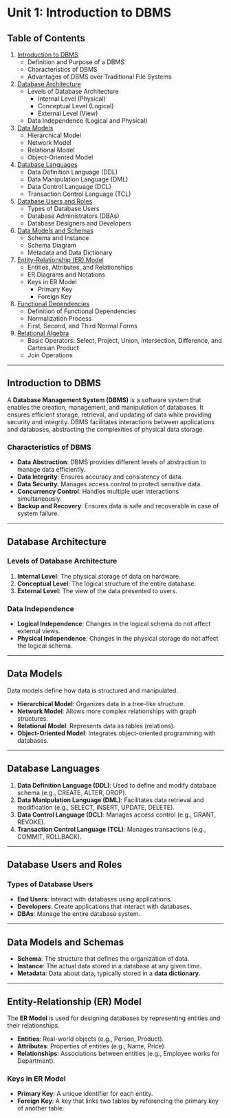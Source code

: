 # Unit 1: Introduction to DBMS

## Table of Contents

1. [Introduction to DBMS](#introduction-to-dbms)
   - Definition and Purpose of a DBMS
   - Characteristics of DBMS
   - Advantages of DBMS over Traditional File Systems
2. [Database Architecture](#database-architecture)
   - Levels of Database Architecture
     - Internal Level (Physical)
     - Conceptual Level (Logical)
     - External Level (View)
   - Data Independence (Logical and Physical)
3. [Data Models](#data-models)
   - Hierarchical Model
   - Network Model
   - Relational Model
   - Object-Oriented Model
4. [Database Languages](#database-languages)
   - Data Definition Language (DDL)
   - Data Manipulation Language (DML)
   - Data Control Language (DCL)
   - Transaction Control Language (TCL)
5. [Database Users and Roles](#database-users-and-roles)
   - Types of Database Users
   - Database Administrators (DBAs)
   - Database Designers and Developers
6. [Data Models and Schemas](#data-models-and-schemas)
   - Schema and Instance
   - Schema Diagram
   - Metadata and Data Dictionary
7. [Entity-Relationship (ER) Model](#entity-relationship-er-model)
   - Entities, Attributes, and Relationships
   - ER Diagrams and Notations
   - Keys in ER Model
     - Primary Key
     - Foreign Key
8. [Functional Dependencies](#functional-dependencies)
   - Definition of Functional Dependencies
   - Normalization Process
   - First, Second, and Third Normal Forms
9. [Relational Algebra](#relational-algebra)
   - Basic Operators: Select, Project, Union, Intersection, Difference, and Cartesian Product
   - Join Operations

---

## Introduction to DBMS

A **Database Management System (DBMS)** is a software system that enables the creation, management, and manipulation of databases. It ensures efficient storage, retrieval, and updating of data while providing security and integrity. DBMS facilitates interactions between applications and databases, abstracting the complexities of physical data storage.

### Characteristics of DBMS

- **Data Abstraction**: DBMS provides different levels of abstraction to manage data efficiently.
- **Data Integrity**: Ensures accuracy and consistency of data.
- **Data Security**: Manages access control to protect sensitive data.
- **Concurrency Control**: Handles multiple user interactions simultaneously.
- **Backup and Recovery**: Ensures data is safe and recoverable in case of system failure.

---

## Database Architecture

### Levels of Database Architecture

1. **Internal Level**: The physical storage of data on hardware.
2. **Conceptual Level**: The logical structure of the entire database.
3. **External Level**: The view of the data presented to users.

### Data Independence

- **Logical Independence**: Changes in the logical schema do not affect external views.
- **Physical Independence**: Changes in the physical storage do not affect the logical schema.

---

## Data Models

Data models define how data is structured and manipulated.

- **Hierarchical Model**: Organizes data in a tree-like structure.
- **Network Model**: Allows more complex relationships with graph structures.
- **Relational Model**: Represents data as tables (relations).
- **Object-Oriented Model**: Integrates object-oriented programming with databases.

---

## Database Languages

1. **Data Definition Language (DDL)**: Used to define and modify database schema (e.g., CREATE, ALTER, DROP).
2. **Data Manipulation Language (DML)**: Facilitates data retrieval and modification (e.g., SELECT, INSERT, UPDATE, DELETE).
3. **Data Control Language (DCL)**: Manages access control (e.g., GRANT, REVOKE).
4. **Transaction Control Language (TCL)**: Manages transactions (e.g., COMMIT, ROLLBACK).

---

## Database Users and Roles

### Types of Database Users

- **End Users**: Interact with databases using applications.
- **Developers**: Create applications that interact with databases.
- **DBAs**: Manage the entire database system.

---

## Data Models and Schemas

- **Schema**: The structure that defines the organization of data.
- **Instance**: The actual data stored in a database at any given time.
- **Metadata**: Data about data, typically stored in a **data dictionary**.

---

## Entity-Relationship (ER) Model

The **ER Model** is used for designing databases by representing entities and their relationships.

- **Entities**: Real-world objects (e.g., Person, Product).
- **Attributes**: Properties of entities (e.g., Name, Price).
- **Relationships**: Associations between entities (e.g., Employee works for Department).

### Keys in ER Model

- **Primary Key**: A unique identifier for each entity.
- **Foreign Key**: A key that links two tables by referencing the primary key of another table.
